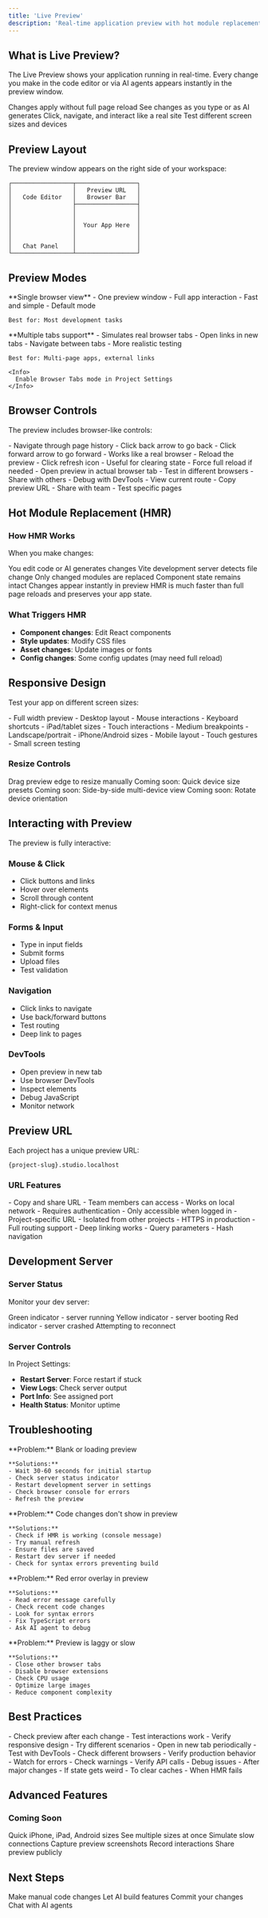 ```yaml
---
title: 'Live Preview'
description: 'Real-time application preview with hot module replacement'
---
```


## What is Live Preview?

The Live Preview shows your application running in real-time. Every change you make in the code editor or via AI agents appears instantly in the preview window.

<CardGroup cols={2}>
  <Card title="Hot Module Replacement" icon="bolt">
    Changes apply without full page reload
  </Card>
  <Card title="Real-Time Updates" icon="clock">
    See changes as you type or as AI generates
  </Card>
  <Card title="Interactive" icon="hand-pointer">
    Click, navigate, and interact like a real site
  </Card>
  <Card title="Responsive" icon="mobile">
    Test different screen sizes and devices
  </Card>
</CardGroup>

## Preview Layout

The preview window appears on the right side of your workspace:

```
┌─────────────────┬─────────────────┐
│                 │   Preview URL   │
│   Code Editor   │   Browser Bar   │
│                 ├─────────────────┤
│                 │                 │
│                 │                 │
│                 │  Your App Here  │
│                 │                 │
│                 │                 │
│   Chat Panel    │                 │
└─────────────────┴─────────────────┘
```

## Preview Modes

<Tabs>
  <Tab title="Normal Mode">
    **Single browser view**
    - One preview window
    - Full app interaction
    - Fast and simple
    - Default mode

    Best for: Most development tasks
  </Tab>

  <Tab title="Browser Tabs">
    **Multiple tabs support**
    - Simulates real browser tabs
    - Open links in new tabs
    - Navigate between tabs
    - More realistic testing

    Best for: Multi-page apps, external links

    <Info>
      Enable Browser Tabs mode in Project Settings
    </Info>
  </Tab>
</Tabs>

## Browser Controls

The preview includes browser-like controls:

<AccordionGroup>
  <Accordion icon="arrow-left" title="Back/Forward">
    - Navigate through page history
    - Click back arrow to go back
    - Click forward arrow to go forward
    - Works like a real browser
  </Accordion>

  <Accordion icon="rotate-right" title="Refresh">
    - Reload the preview
    - Click refresh icon
    - Useful for clearing state
    - Force full reload if needed
  </Accordion>

  <Accordion icon="external-link" title="Open in New Tab">
    - Open preview in actual browser tab
    - Test in different browsers
    - Share with others
    - Debug with DevTools
  </Accordion>

  <Accordion icon="link" title="URL Bar">
    - View current route
    - Copy preview URL
    - Share with team
    - Test specific pages
  </Accordion>
</AccordionGroup>

## Hot Module Replacement (HMR)

### How HMR Works

When you make changes:

<Steps>
  <Step title="Code Changes">
    You edit code or AI generates changes
  </Step>

  <Step title="Vite Detects">
    Vite development server detects file change
  </Step>

  <Step title="Module Updates">
    Only changed modules are replaced
  </Step>

  <Step title="State Preserved">
    Component state remains intact
  </Step>

  <Step title="Preview Updates">
    Changes appear instantly in preview
  </Step>
</Steps>

<Info>
  HMR is much faster than full page reloads and preserves your app state.
</Info>

### What Triggers HMR

- **Component changes**: Edit React components
- **Style updates**: Modify CSS files
- **Asset changes**: Update images or fonts
- **Config changes**: Some config updates (may need full reload)

## Responsive Design

Test your app on different screen sizes:

<Tabs>
  <Tab title="Desktop">
    - Full width preview
    - Desktop layout
    - Mouse interactions
    - Keyboard shortcuts
  </Tab>

  <Tab title="Tablet">
    - iPad/tablet sizes
    - Touch interactions
    - Medium breakpoints
    - Landscape/portrait
  </Tab>

  <Tab title="Mobile">
    - iPhone/Android sizes
    - Mobile layout
    - Touch gestures
    - Small screen testing
  </Tab>
</Tabs>

### Resize Controls

<CardGroup cols={2}>
  <Card title="Drag Edge" icon="arrows-left-right">
    Drag preview edge to resize manually
  </Card>
  <Card title="Device Presets" icon="mobile-screen">
    Coming soon: Quick device size presets
  </Card>
  <Card title="Responsive Mode" icon="laptop-mobile">
    Coming soon: Side-by-side multi-device view
  </Card>
  <Card title="Rotation" icon="rotate">
    Coming soon: Rotate device orientation
  </Card>
</CardGroup>

## Interacting with Preview

The preview is fully interactive:

### Mouse & Click
- Click buttons and links
- Hover over elements
- Scroll through content
- Right-click for context menus

### Forms & Input
- Type in input fields
- Submit forms
- Upload files
- Test validation

### Navigation
- Click links to navigate
- Use back/forward buttons
- Test routing
- Deep link to pages

### DevTools
- Open preview in new tab
- Use browser DevTools
- Inspect elements
- Debug JavaScript
- Monitor network

## Preview URL

Each project has a unique preview URL:

```
{project-slug}.studio.localhost
```

### URL Features

<AccordionGroup>
  <Accordion icon="share-nodes" title="Shareable">
    - Copy and share URL
    - Team members can access
    - Works on local network
    - Requires authentication
  </Accordion>

  <Accordion icon="lock" title="Secure">
    - Only accessible when logged in
    - Project-specific URL
    - Isolated from other projects
    - HTTPS in production
  </Accordion>

  <Accordion icon="route" title="Routing">
    - Full routing support
    - Deep linking works
    - Query parameters
    - Hash navigation
  </Accordion>
</AccordionGroup>

## Development Server

### Server Status

Monitor your dev server:

<CardGroup cols={2}>
  <Card title="Healthy" icon="check-circle">
    Green indicator - server running
  </Card>
  <Card title="Starting" icon="spinner">
    Yellow indicator - server booting
  </Card>
  <Card title="Error" icon="circle-xmark">
    Red indicator - server crashed
  </Card>
  <Card title="Reconnecting" icon="arrows-rotate">
    Attempting to reconnect
  </Card>
</CardGroup>

### Server Controls

In Project Settings:
- **Restart Server**: Force restart if stuck
- **View Logs**: Check server output
- **Port Info**: See assigned port
- **Health Status**: Monitor uptime

## Troubleshooting

<AccordionGroup>
  <Accordion icon="circle-xmark" title="Preview Not Loading">
    **Problem:** Blank or loading preview

    **Solutions:**
    - Wait 30-60 seconds for initial startup
    - Check server status indicator
    - Restart development server in settings
    - Check browser console for errors
    - Refresh the preview
  </Accordion>

  <Accordion icon="ban" title="Changes Not Appearing">
    **Problem:** Code changes don't show in preview

    **Solutions:**
    - Check if HMR is working (console message)
    - Try manual refresh
    - Ensure files are saved
    - Restart dev server if needed
    - Check for syntax errors preventing build
  </Accordion>

  <Accordion icon="triangle-exclamation" title="Build Errors">
    **Problem:** Red error overlay in preview

    **Solutions:**
    - Read error message carefully
    - Check recent code changes
    - Look for syntax errors
    - Fix TypeScript errors
    - Ask AI agent to debug
  </Accordion>

  <Accordion icon="snail" title="Slow Preview">
    **Problem:** Preview is laggy or slow

    **Solutions:**
    - Close other browser tabs
    - Disable browser extensions
    - Check CPU usage
    - Optimize large images
    - Reduce component complexity
  </Accordion>
</AccordionGroup>

## Best Practices

<CardGroup cols={2}>
  <Card title="Test Often" icon="vial">
    - Check preview after each change
    - Test interactions work
    - Verify responsive design
    - Try different scenarios
  </Card>

  <Card title="Use Real Browser" icon="browser">
    - Open in new tab periodically
    - Test with DevTools
    - Check different browsers
    - Verify production behavior
  </Card>

  <Card title="Monitor Console" icon="terminal">
    - Watch for errors
    - Check warnings
    - Verify API calls
    - Debug issues
  </Card>

  <Card title="Refresh When Needed" icon="rotate-right">
    - After major changes
    - If state gets weird
    - To clear caches
    - When HMR fails
  </Card>
</CardGroup>

## Advanced Features

### Coming Soon

<CardGroup cols={3}>
  <Card title="Device Presets" icon="mobile">
    Quick iPhone, iPad, Android sizes
  </Card>
  <Card title="Multi-Device" icon="laptop-mobile">
    See multiple sizes at once
  </Card>
  <Card title="Network Throttling" icon="gauge">
    Simulate slow connections
  </Card>
  <Card title="Screenshots" icon="camera">
    Capture preview screenshots
  </Card>
  <Card title="Recording" icon="video">
    Record interactions
  </Card>
  <Card title="Share Live" icon="share">
    Share preview publicly
  </Card>
</CardGroup>

## Next Steps

<CardGroup cols={2}>
  <Card
    title="Code Editor"
    icon="code"
    href="/guides/code-editor"
  >
    Make manual code changes
  </Card>
  <Card
    title="Using AI Agents"
    icon="robot"
    href="/guides/using-agents"
  >
    Let AI build features
  </Card>
  <Card
    title="GitHub Integration"
    icon="github"
    href="/guides/github-integration"
  >
    Commit your changes
  </Card>
  <Card
    title="Chat Interface"
    icon="comments"
    href="/guides/chat-interface"
  >
    Chat with AI agents
  </Card>
</CardGroup>
